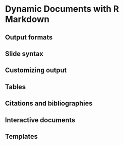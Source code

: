 # Dynamic Documents with R Markdown

## Output formats
## Slide syntax
## Customizing output
## Tables
## Citations and bibliographies
## Interactive documents
## Templates
